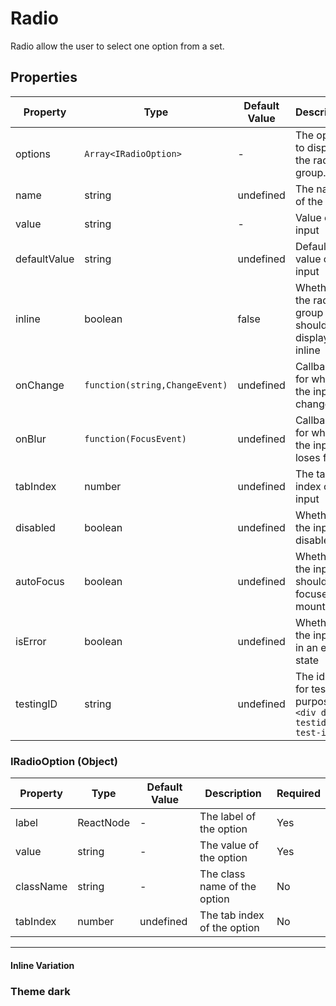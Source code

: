 
<Meta title="Data Entry/Radio" component={Radio}/>


# Radio

Radio allow the user to select one option from a set.

<Canvas>
  <Radio.Group defaultValue="2" name="input">
    <Radio
      value="1"
      label="Option 1"
      checked
    />
    <Radio
      value="2"
      label="Option 2"
      checked
    />
    <Radio
      value="3"
      label="Option 3"
      checked
    />
    <Radio
      value="4"
      label="Option 4"
      checked
    />
  </Radio.Group>
</Canvas>

## Properties

|Property|Type|Default Value|Description|Required|
|---|---|---|---|---|
|options|`Array<IRadioOption>`|-|The options to display in the radio group.|Yes|
|name|string|undefined|The name of the input|No|
|value|string|-|Value of the input|No|
|defaultValue|string|undefined|Default value of the input|No|
|inline|boolean|false|Whether the radio group should be displayed inline|No|
|onChange|`function(string,ChangeEvent)`|undefined|Callback for when the input changes|No|
|onBlur |`function(FocusEvent)`|undefined|Callback for when the input loses focus|No|
|tabIndex|number|undefined|The tab index of the input|No|
|disabled|boolean|undefined|Whether the input is disabled|No|
|autoFocus|boolean|undefined|Whether the input should be focused on mount|No|
|isError|boolean|undefined|Whether the input is in an error state|No|
|testingID| string | undefined | The id used for testing purposes.<br/>`<div data-testid="my-test-id"/>` |No|


### IRadioOption (Object)

|Property|Type|Default Value|Description|Required|
|---|---|---|---|---|
|label|ReactNode|-|The label of the option|Yes|
|value|string|-|The value of the option|Yes|
|className|string|-|The class name of the option|No|
|tabIndex|number|undefined|The tab index of the option|No|


---

#### Inline Variation

<Canvas>
  <Radio.Group defaultValue="2" name="input2" inline>
    <Radio
      value="1"
      label="Option 1"
      checked
    />
    <Radio
      value="2"
      label="Option 2"
      checked
    />
    <Radio
      value="3"
      label="Option 3"
      checked
    />
    <Radio
      value="4"
      label="Option 4"
      checked
    />
  </Radio.Group>
</Canvas>

### Theme dark

<Canvas className="dark">
  <ThemeProvider theme="dark">
    <Radio.Group defaultValue="2" name="input-dark">
      <Radio
        value="1"
        label="Option 1"
        checked
      />
      <Radio
        value="2"
        label="Option 2"
        checked
      />
      <Radio
        value="3"
        label="Option 3"
        checked
      />
      <Radio
        value="4"
        label="Option 4"
        checked
      />
    </Radio.Group>
  </ThemeProvider>
</Canvas>
